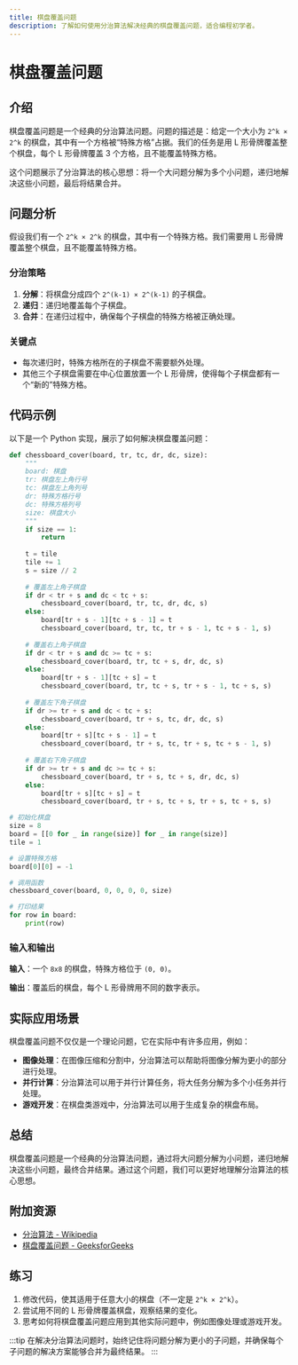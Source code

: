 ```yaml
---
title: 棋盘覆盖问题
description: 了解如何使用分治算法解决经典的棋盘覆盖问题，适合编程初学者。
---
```


# 棋盘覆盖问题

## 介绍

棋盘覆盖问题是一个经典的分治算法问题。问题的描述是：给定一个大小为 `2^k × 2^k` 的棋盘，其中有一个方格被“特殊方格”占据。我们的任务是用 L 形骨牌覆盖整个棋盘，每个 L 形骨牌覆盖 3 个方格，且不能覆盖特殊方格。

这个问题展示了分治算法的核心思想：将一个大问题分解为多个小问题，递归地解决这些小问题，最后将结果合并。

## 问题分析

假设我们有一个 `2^k × 2^k` 的棋盘，其中有一个特殊方格。我们需要用 L 形骨牌覆盖整个棋盘，且不能覆盖特殊方格。

### 分治策略

1. **分解**：将棋盘分成四个 `2^(k-1) × 2^(k-1)` 的子棋盘。
2. **递归**：递归地覆盖每个子棋盘。
3. **合并**：在递归过程中，确保每个子棋盘的特殊方格被正确处理。

### 关键点

- 每次递归时，特殊方格所在的子棋盘不需要额外处理。
- 其他三个子棋盘需要在中心位置放置一个 L 形骨牌，使得每个子棋盘都有一个“新的”特殊方格。

## 代码示例

以下是一个 Python 实现，展示了如何解决棋盘覆盖问题：

```python
def chessboard_cover(board, tr, tc, dr, dc, size):
    """
    board: 棋盘
    tr: 棋盘左上角行号
    tc: 棋盘左上角列号
    dr: 特殊方格行号
    dc: 特殊方格列号
    size: 棋盘大小
    """
    if size == 1:
        return
    
    t = tile
    tile += 1
    s = size // 2
    
    # 覆盖左上角子棋盘
    if dr < tr + s and dc < tc + s:
        chessboard_cover(board, tr, tc, dr, dc, s)
    else:
        board[tr + s - 1][tc + s - 1] = t
        chessboard_cover(board, tr, tc, tr + s - 1, tc + s - 1, s)
    
    # 覆盖右上角子棋盘
    if dr < tr + s and dc >= tc + s:
        chessboard_cover(board, tr, tc + s, dr, dc, s)
    else:
        board[tr + s - 1][tc + s] = t
        chessboard_cover(board, tr, tc + s, tr + s - 1, tc + s, s)
    
    # 覆盖左下角子棋盘
    if dr >= tr + s and dc < tc + s:
        chessboard_cover(board, tr + s, tc, dr, dc, s)
    else:
        board[tr + s][tc + s - 1] = t
        chessboard_cover(board, tr + s, tc, tr + s, tc + s - 1, s)
    
    # 覆盖右下角子棋盘
    if dr >= tr + s and dc >= tc + s:
        chessboard_cover(board, tr + s, tc + s, dr, dc, s)
    else:
        board[tr + s][tc + s] = t
        chessboard_cover(board, tr + s, tc + s, tr + s, tc + s, s)

# 初始化棋盘
size = 8
board = [[0 for _ in range(size)] for _ in range(size)]
tile = 1

# 设置特殊方格
board[0][0] = -1

# 调用函数
chessboard_cover(board, 0, 0, 0, 0, size)

# 打印结果
for row in board:
    print(row)
```

### 输入和输出

**输入**：一个 `8x8` 的棋盘，特殊方格位于 `(0, 0)`。

**输出**：覆盖后的棋盘，每个 L 形骨牌用不同的数字表示。

## 实际应用场景

棋盘覆盖问题不仅仅是一个理论问题，它在实际中有许多应用，例如：

- **图像处理**：在图像压缩和分割中，分治算法可以帮助将图像分解为更小的部分进行处理。
- **并行计算**：分治算法可以用于并行计算任务，将大任务分解为多个小任务并行处理。
- **游戏开发**：在棋盘类游戏中，分治算法可以用于生成复杂的棋盘布局。

## 总结

棋盘覆盖问题是一个经典的分治算法问题，通过将大问题分解为小问题，递归地解决这些小问题，最终合并结果。通过这个问题，我们可以更好地理解分治算法的核心思想。

## 附加资源

- [分治算法 - Wikipedia](https://en.wikipedia.org/wiki/Divide-and-conquer_algorithm)
- [棋盘覆盖问题 - GeeksforGeeks](https://www.geeksforgeeks.org/divide-and-conquer-set-6-tiling-problem/)

## 练习

1. 修改代码，使其适用于任意大小的棋盘（不一定是 `2^k × 2^k`）。
2. 尝试用不同的 L 形骨牌覆盖棋盘，观察结果的变化。
3. 思考如何将棋盘覆盖问题应用到其他实际问题中，例如图像处理或游戏开发。

:::tip
在解决分治算法问题时，始终记住将问题分解为更小的子问题，并确保每个子问题的解决方案能够合并为最终结果。
:::